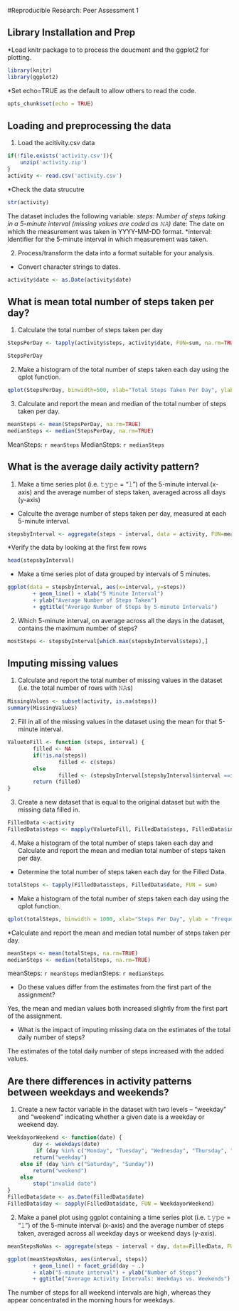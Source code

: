 
#Reproducible Research: Peer Assessment 1

## Library Installation and Prep
*Load knitr package to to process the doucment and the ggplot2 for plotting. 
``` r
library(knitr)
library(ggplot2)
```
*Set echo=TRUE as the default to allow others to read the code.
``` r
opts_chunk$set(echo = TRUE)
```

## Loading and preprocessing the data
1. Load the acitivity.csv data
``` r
if(!file.exists('activity.csv')){
    unzip('activity.zip')
}
activity <- read.csv('activity.csv')
```

*Check the data strucutre
``` r
str(activity)
```

The dataset includes the following variable:
*steps: Number of steps taking in a 5-minute interval (missing values are coded as 𝙽𝙰)
*date: The date on which the measurement was taken in YYYY-MM-DD format.
*interval: Identifier for the 5-minute interval in which measurement was taken.

2. Process/transform the data into a format suitable for your analysis.
* Convert character strings to dates.

``` r
activity$date <- as.Date(activity$date)
```

## What is mean total number of steps taken per day?
1. Calculate the total number of steps taken per day

``` r
StepsPerDay <- tapply(activity$steps, activity$date, FUN=sum, na.rm=TRUE)
```

``` r
StepsPerDay
````

2. Make a histogram of the total number of steps taken each day using the qplot function.

``` r
qplot(StepsPerDay, binwidth=500, xlab="Total Steps Taken Per Day", ylab = "Frequency", main = "Histogram of Total Number of Steps Per Day")
```

3. Calculate and report the mean and median of the total number of steps taken per day.

``` r
meanSteps <- mean(StepsPerDay, na.rm=TRUE)
medianSteps <- median(StepsPerDay, na.rm=TRUE)
```

MeanSteps: `r meanSteps `
MedianSteps: `r medianSteps `

## What is the average daily activity pattern?
1. Make a time series plot (i.e. 𝚝𝚢𝚙𝚎 = "𝚕") of the 5-minute interval (x-axis) and the average number of steps taken, averaged across all days (y-axis)

* Calculte the average number of steps taken per day, measured at each 5-minute interval.

``` r
stepsbyInterval <- aggregate(steps ~ interval, data = activity, FUN=mean, na.rm=TRUE)
```

*Verify the data by looking at the first few rows
``` r
head(stepsbyInterval)
```

* Make a time series plot of data grouped by intervals of 5 minutes.

``` r
ggplot(data = stepsbyInterval, aes(x=interval, y=steps)) 
        + geom_line() + xlab("5 Minute Interval") 
        + ylab("Average Number of Steps Taken") 
        + ggtitle("Average Number of Steps by 5-minute Intervals")
```


2. Which 5-minute interval, on average across all the days in the dataset, contains the maximum number of steps?

```r
mostSteps <- stepsbyInterval[which.max(stepsbyInterval$steps),]
```


## Imputing missing values
1. Calculate and report the total number of missing values in the dataset (i.e. the total number of rows with 𝙽𝙰s)

```r
MissingValues <- subset(activity, is.na(steps))
summary(MissingValues)
```

2. Fill in all of the missing values in the dataset using the mean for that 5-minute interval.

``` r
ValuetoFill <- function (steps, interval) {
        filled <- NA
        if(!is.na(steps))
                filled <- c(steps)
        else
                filled <- (stepsbyInterval[stepsbyInterval$interval ==interval, "steps"])
        return (filled)
}
```

3. Create a new dataset that is equal to the original dataset but with the missing data filled in.
``` r
FilledData <-activity
FilledData$steps <- mapply(ValuetoFill, FilledData$steps, FilledData$interval)
```

4. Make a histogram of the total number of steps taken each day and Calculate and report the mean and median total number of steps taken per day. 

* Determine the total number of steps taken each day for the Filled Data.

``` r
totalSteps <- tapply(FilledData$steps, FilledData$date, FUN = sum)
```

* Make a histogram of the total number of steps taken each day using the qplot function.

``` r
qplot(totalSteps, binwidth = 1000, xlab="Steps Per Day", ylab = "Frequency", main = "Histogram of Steps Per Day with Complete Data" )
```

*Calculate and report the mean and median total number of steps taken per day. 

``` r
meanSteps <- mean(totalSteps, na.rm=TRUE)
medianSteps <- median(totalSteps, na.rm=TRUE)
```

meanSteps: `r meanSteps `
medianSteps: `r medianSteps `

* Do these values differ from the estimates from the first part of the assignment? 

Yes, the mean and median values both increased slightly from the first part of the assignment.

* What is the impact of imputing missing data on the estimates of the total daily number of steps?

The estimates of the total daily number of steps increased with the added values.

## Are there differences in activity patterns between weekdays and weekends?
1. Create a new factor variable in the dataset with two levels – “weekday” and “weekend” indicating whether a given date is a weekday or weekend day.
``` r
WeekdayorWeekend <- function(date) {
        day <- weekdays(date)
         if (day %in% c("Monday", "Tuesday", "Wednesday", "Thursday", "Friday"))
        return("weekday")
    else if (day %in% c("Saturday", "Sunday"))
        return("weekend")
    else
        stop("invalid date")
}
FilledData$date <- as.Date(FilledData$date)
FilledData$day <- sapply(FilledData$date, FUN = WeekdayorWeekend)
```

2. Make a panel plot using ggplot containing a time series plot (i.e. 𝚝𝚢𝚙𝚎 = "𝚕") of the 5-minute interval (x-axis) and the average number of steps taken, averaged across all weekday days or weekend days (y-axis). 
``` r
meanStepsNoNas <- aggregate(steps ~ interval + day, data=FilledData, FUN=mean)
```
``` r
ggplot(meanStepsNoNas, aes(interval, steps)) 
        + geom_line() + facet_grid(day ~ .) 
        + xlab("5-minute interval") + ylab("Number of Steps") 
        + ggtitle("Average Activity Intervals: Weekdays vs. Weekends")
```
The number of steps for all weekend intervals are high, whereas they appear concentrated in the morning hours for weekdays.


